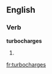 ==English==

===Verb===
'''turbocharges'''

# {{third-person singular of|[[turbocharge]]}}

[[fr:turbocharges]]